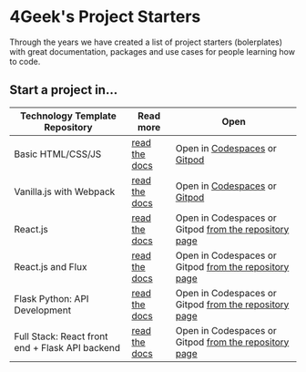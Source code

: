 # 4Geek's Project Starters

Through the years we have created a list of project starters (bolerplates) with great documentation, packages and use cases for people learning how to code.

## Start a project in...

| Technology Template Repository | Read more | Open |
| ---------- | --------- | ------- |
| Basic HTML/CSS/JS | [read the docs](/starters/html) | Open in [Codespaces](https://github.com/codespaces/new/?repo=4GeeksAcademy/html-hello) or [Gitpod](https://gitpod.io#https://github.com/4GeeksAcademy/html-hello.git) |
| Vanilla.js with Webpack | [read the docs](/starters/vanillajs) | Open in [Codespaces](https://github.com/codespaces/new/?repo=4GeeksAcademy/vanillajs-hello) or [Gitpod](https://gitpod.io#https://github.com/4GeeksAcademy/vanillajs-hello) |
| React.js | [read the docs](/starters/reactjs) | Open in Codespaces or Gitpod [from the repository page](https://github.com/4GeeksAcademy/react-hello) |
| React.js and Flux | [read the docs](/starters/flux) | Open in Codespaces or Gitpod [from the repository page](https://github.com/4GeeksAcademy/react-hello-webapp) |
| Flask Python: API Development | [read the docs](/starters/flask) | Open in Codespaces or Gitpod [from the repository page](https://github.com/4GeeksAcademy/flask-rest-hello) |
| Full Stack: React front end + Flask API backend | [read the docs](/starters/react-flask) | Open in Codespaces or Gitpod [from the repository page](https://github.com/4GeeksAcademy/react-flask-hello) |

